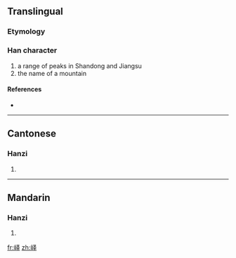 {{also|嶧}}
==Translingual==

===Etymology===
{{Han simp|嶧|f=睪|t=又二丨}}

===Han character===
{{Han char|rn=46|rad=山|as=05|sn=8|four=|canj=山水手 (UEQ)}}

# a range of peaks in Shandong and Jiangsu
# the name of a mountain

====References====
* {{Han ref|kx=0310.071|hdz=10769.080|uh=5CC4|ud=23748}}

----

==Cantonese==

===Hanzi===
{{yue-hanzi|jyut=|y=yik6|tra=嶧}}

# {{defn|Cantonese}}

----

==Mandarin==

===Hanzi===
{{cmn-hanzi|tra=嶧|pin=[[yì]] ([[yi4]])|wg=i<sup>4</sup>}}

# {{defn|Mandarin}}

[[fr:峄]]
[[zh:峄]]